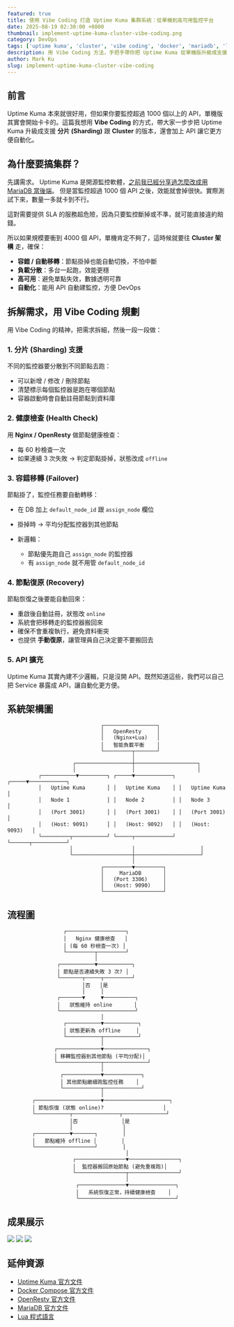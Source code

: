```yaml
---
featured: true
title: 使用 Vibe Coding 打造 Uptime Kuma 集群系統：從單機到高可用監控平台
date: 2025-08-19 02:30:00 +0800
thumbnail: implement-uptime-kuma-cluster-vibe-coding.png
category: DevOps
tags: ['uptime kuma', 'cluster', 'vibe coding', 'docker', 'mariadb', 'load balancer', 'monitoring', 'high availability']
description: 用 Vibe Coding 方法，手把手帶你把 Uptime Kuma 從單機版升級成支援集群的高可用監控系統，包含 Docker Compose、負載平衡、資料庫共享到 Failover 全攻略。
author: Mark Ku
slug: implement-uptime-kuma-cluster-vibe-coding
---
```


## 前言

Uptime Kuma 本來就很好用，但如果你要監控超過 1000 個以上的 API，單機版其實會開始卡卡的。這篇我想用 **Vibe Coding** 的方式，帶大家一步步把 Uptime Kuma 升級成支援 **分片 (Sharding)** 跟 **Cluster** 的版本，還會加上 API 讓它更方便自動化。

## 為什麼要搞集群？

先講需求。
Uptime Kuma 是開源監控軟體，[之前我已經分享過怎麼改成用 MariaDB 當後端](https://blog.markkulab.net/uptime-kuma-mariadb-restful-api/)。
但是當監控超過 1000 個 API 之後，效能就會掉很快。實際測試下來，數量一多就卡到不行。

這對需要提供 SLA 的服務超危險，因為只要監控斷掉或不準，就可能直接違約賠錢。

所以如果規模要衝到 4000 個 API，單機肯定不夠了，這時候就要往 **Cluster 架構** 走，確保：

* **容錯 / 自動移轉**：節點掛掉也能自動切換，不怕中斷
* **負載分散**：多台一起跑，效能更穩
* **高可用**：避免單點失效，數據透明可靠
* **自動化**：能用 API 自動建監控，方便 DevOps

## 拆解需求，用 Vibe Coding 規劃

用 Vibe Coding 的精神，把需求拆細，然後一段一段做：

### 1. 分片 (Sharding) 支援

不同的監控器要分散到不同節點去跑：

* 可以新增 / 修改 / 刪除節點
* 清楚標示每個監控器是跑在哪個節點
* 容器啟動時會自動註冊節點到資料庫

### 2. 健康檢查 (Health Check)

用 **Nginx / OpenResty** 做節點健康檢查：

* 每 60 秒檢查一次
* 如果連續 3 次失敗 → 判定節點掛掉，狀態改成 `offline`

### 3. 容錯移轉 (Failover)

節點掛了，監控任務要自動轉移：

* 在 DB 加上 `default_node_id` 跟 `assign_node` 欄位
* 掛掉時 → 平均分配監控器到其他節點
* 新邏輯：

  * 節點優先跑自己 `assign_node` 的監控器
  * 有 `assign_node` 就不用管 `default_node_id`

### 4. 節點復原 (Recovery)

節點恢復之後要能自動回來：

* 重啟後自動註冊，狀態改 `online`
* 系統會把移轉走的監控器搬回來
* 確保不會重複執行，避免資料衝突
* 也提供 **手動復原**，讓管理員自己決定要不要搬回去

### 5. API 擴充

Uptime Kuma 其實內建不少邏輯，只是沒開 API。既然知道這些，我們可以自己把 Service 暴露成 API，讓自動化更方便。

## 系統架構圖

```
                              ┌─────────────────┐
                              │   OpenResty     │
                              │   (Nginx+Lua)   │
                              │   智能負載平衡    │
                              └─────────┬───────┘
                                        │
                     ┌──────────────────┼────────────────────┐
                     │                  │                    │
          ┌───────────▼─────────┐ ┌─────▼────────────┐ ┌─────▼────────────┐
          │   Uptime Kuma       │ │   Uptime Kuma    │ │   Uptime Kuma    │
          │   Node 1            │ │   Node 2         │ │   Node 3         │
          │   (Port 3001)       │ │   (Port 3001)    │ │   (Port 3001)    │
          │   (Host: 9091)      │ │   (Host: 9092)   │ │   (Host: 9093)   │
          └─────────┬───────────┘ └─────┬────────────┘ └──────┬───────────┘
                    │                   │                     │
                    └───────────────────┼─────────────────────┘
                                        │
                              ┌─────────▼─────────┐
                              │     MariaDB       │
                              │   (Port 3306)     │
                              │   (Host: 9090)    │
                              └───────────────────┘
```

## 流程圖

```
                  ┌───────────────────┐
                  │   Nginx 健康檢查   │
                  │ (每 60 秒檢查一次) │
                  └─────────┬─────────┘
                            │
                ┌───────────▼───────────┐
                │ 節點是否連續失敗 3 次? │
                └───────┬─────┬─────────┘
                        │否   │是
                        │     │
                ┌───────▼     ▼──────────┐
                │   狀態維持 online       │
                └────────────────────────┘
                              │
                  ┌───────────▼───────────┐
                  │ 狀態更新為 offline     │
                  └───────────┬───────────┘
                              │
               ┌──────────────▼──────────────┐
               │ 移轉監控器到其他節點 (平均分配)│
               └──────────────┬──────────────┘
                              │
                 ┌────────────▼────────────┐
                 │ 其他節點繼續跑監控任務    │
                 └────────────┬────────────┘
                              │
        ┌─────────────────────▼─────────────────────┐
        │ 節點恢復 (狀態 online)?                   │
        └───────────┬───────────────┬──────────────┘
                    │否              │是
                    │                │
        ┌───────────▼───────┐        │
        │   節點維持 offline │        │
        └───────────────────┘        │
                                      │
                     ┌────────────────▼────────────────┐
                     │  監控器搬回原始節點 (避免重複跑)│
                     └────────────────┬────────────────┘
                                      │
                      ┌───────────────▼───────────────┐
                      │   系統恢復正常，持續健康檢查    │
                      └───────────────────────────────┘
```

## 成果展示

![](螢幕截圖1.jpg)
![](螢幕截圖2.jpg)
![](螢幕截圖3.jpg)

## 延伸資源

* [Uptime Kuma 官方文件](https://github.com/louislam/uptime-kuma)
* [Docker Compose 官方文件](https://docs.docker.com/compose/)
* [OpenResty 官方文件](https://openresty.org/)
* [MariaDB 官方文件](https://mariadb.org/)
* [Lua 程式語言](https://www.lua.org/)


